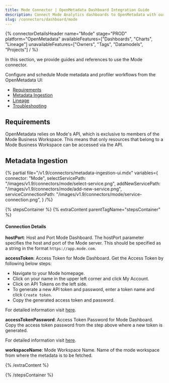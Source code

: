 ```yaml
---
title: Mode Connector | OpenMetadata Dashboard Integration Guide
description: Connect Mode Analytics dashboards to OpenMetadata with our comprehensive connector guide. Easy setup, configuration steps, and metadata extraction instructions.
slug: /connectors/dashboard/mode
---
```







{% connectorDetailsHeader
  name="Mode"
  stage="PROD"
  platform="OpenMetadata"
  availableFeatures=["Dashboards", "Charts", "Lineage"]
  unavailableFeatures=["Owners", "Tags", "Datamodels", "Projects"]
/ %}

In this section, we provide guides and references to use the Mode connector.

Configure and schedule Mode metadata and profiler workflows from the OpenMetadata UI:

- [Requirements](#requirements)
- [Metadata Ingestion](#metadata-ingestion)
- [Lineage](#lineage)
- [Troubleshooting](/connectors/dashboard/mode/troubleshooting)

<IngestionModeTiles yamlPath="/snippets/connectors/dashboard/mode/yaml" />

## Requirements

OpenMetadata relies on Mode's API, which is exclusive to members of the Mode Business Workspace. This means that only resources that belong to a Mode Business Workspace can be accessed via the API.

## Metadata Ingestion

{% partial 
  file="/v1.9/connectors/metadata-ingestion-ui.mdx" 
  variables={
    connector: "Mode", 
    selectServicePath: "/images/v1.9/connectors/mode/select-service.png",
    addNewServicePath: "/images/v1.9/connectors/mode/add-new-service.png",
    serviceConnectionPath: "/images/v1.9/connectors/mode/service-connection.png",
} 
/%}

{% stepsContainer %}
{% extraContent parentTagName="stepsContainer" %}

#### Connection Details

**hostPort**: Host and Port Mode Dashboard.
The hostPort parameter specifies the host and port of the Mode server. This should be specified as a string in the format `https://app.mode.com`.

**accessToken**: Access Token for Mode Dashboard.
Get the Access Token by following below steps:
- Navigate to your Mode homepage.
- Click on your name in the upper left corner and click My Account.
- Click on API Tokens on the left side.
- To generate a new API token and password, enter a token name and click `Create token`.
- Copy the generated access token and password.

For detailed information visit [here](https://mode.com/developer/api-reference/introduction/).

**accessTokenPassword**: Access Token Password for Mode Dashboard.
Copy the access token password from the step above where a new token is generated.

For detailed information visit [here](https://mode.com/developer/api-reference/introduction/).

**workspaceName**: Mode Workspace Name.
Name of the mode workspace from where the metadata is to be fetched.

{% /extraContent %}

<TestConnection />

<ConfigureIngestion />

<IngestionScheduleAndDeploy />

{% /stepsContainer %}

<DashboardLineage />
